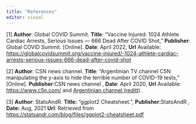 ```yaml
---
title: "References"
editor: visual
---
```


\[1\] **Author**: Global COVID Summit. **Title**: "Vaccine Injured: 1024 Athlete Cardiac Arrests, Serious Issues --- 666 Dead After COVID Shot," **Publisher**: Global COVID Summit. \[Online\]. **Date**: April 2022, **Url** Available: <https://globalcovidsummit.org/vaccine-injured/-1024-athlete-cardiac-arrests-serious-issues-666-dead-after-covid-shot>

\[2\] **Author**: CSN news channel. **Title**: "Argentinian TV channel C5N manipulating the y-axis to hide the terrible number of COVID-19 tests," \[Online\]. **Publisher**:CSN news channel , **Date**: April 2020, **Url** Available: <https://www.c5n.com/> and [Argentinian channel (reditt)](https://www.reddit.com/r/dataisugly/comments/g07orb/this_graph_in_argentine_tv_showing_the_number_of/?utm_source=amp&utm_medium=&utm_content=post_num_comments.) .

\[3\] **Author**: StatsAndR. **Title:** "ggplot2 Cheatsheet.", **Publisher:**StatsAndR , **Date:** Aug, 2021 **Url**: Retrieved from <https://statsandr.com/blog/files/ggplot2-cheatsheet.pdf>
